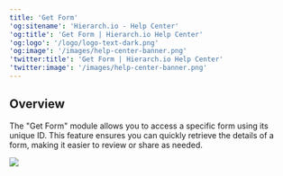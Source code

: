 ```yaml
---
title: 'Get Form'
'og:sitename': 'Hierarch.io - Help Center'
'og:title': 'Get Form | Hierarch.io Help Center'
'og:logo': '/logo/logo-text-dark.png'
'og:image': '/images/help-center-banner.png'
'twitter:title': 'Get Form | Hierarch.io Help Center'
'twitter:image': '/images/help-center-banner.png'
---
```


## Overview

The "Get Form" module allows you to access a specific form using its unique ID. This feature ensures you can quickly retrieve the details of a form, making it easier to review or share as needed.

![](/images/workflows/get_form001.png)